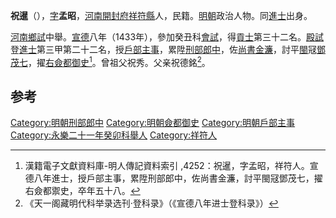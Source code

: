 '''祝暹'''（{{bd|1400年||1457年}}），[[表字|字]]'''孟昭'''，[[河南|河南]][[開封府|開封府]][[祥符縣|祥符縣]]人，民籍。[[明朝|明朝]]政治人物。同[[進士|進士]]出身。

[[河南|河南]][[鄉試|鄉試]]中舉。[[宣德|宣德]]八年（1433年），參加癸丑科[[會試|會試]]，得[[貢士|貢士]]第三十二名。[[殿試|殿試]]登[[進士|進士]]第三甲第二十二名，授[[戶部|戶部]][[主事|主事]]，累陞[[刑部|刑部]][[郎中|郎中]]，佐[[尚書|尚書]][[金濂|金濂]]，討平[[閩|閩]]冦[[鄧茂七|鄧茂七]]，擢[[右僉都御史|右僉都御史]]<ref>漢籍電子文獻資料庫-明人傳記資料索引 ,4252：祝暹，字孟昭，祥符人。宣德八年進士，授戶部主事，累陞刑部郎中，佐尚書金濂，討平閩冦鄧茂七，擢右僉都禦史，卒年五十八。</ref>。曾祖父祝秀。父亲祝德銘<ref>《天一阁藏明代科举录选刊·登科录》（《宣德八年进士登科录》）</ref>。

==参考==
{{reflist}}
{{明朝人物小作品}}
{{宣德八年癸丑科殿試金榜}}
{{DEFAULTSORT:Zhu}}
[[Category:明朝刑部郎中|Category:明朝刑部郎中]]
[[Category:明朝僉都御史|Category:明朝僉都御史]]
[[Category:明朝戶部主事|Category:明朝戶部主事]]
[[Category:永樂二十一年癸卯科舉人|Category:永樂二十一年癸卯科舉人]]
[[Category:祥符人|Category:祥符人]]